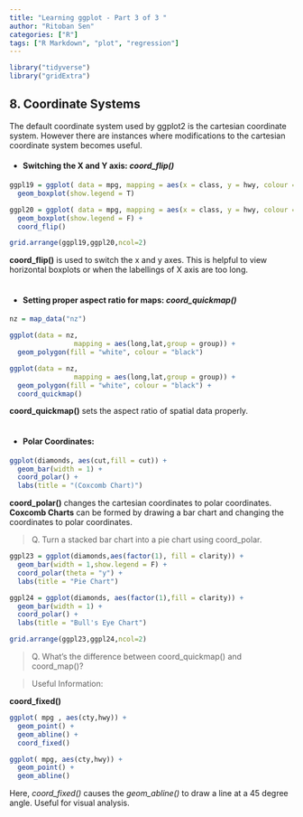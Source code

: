```yaml
---
title: "Learning ggplot - Part 3 of 3 "
author: "Ritoban Sen"
categories: ["R"]
tags: ["R Markdown", "plot", "regression"]
---
```


```r
library("tidyverse")
library("gridExtra")
```

## 8. Coordinate Systems
The default coordinate system used by ggplot2 is the cartesian coordinate system. However there are instances where modifications to the cartesian coordinate system becomes useful.

* #### Switching the X and Y axis: *coord_flip()*
```r
ggpl19 = ggplot( data = mpg, mapping = aes(x = class, y = hwy, colour = drv)) +
  geom_boxplot(show.legend = T)

ggpl20 = ggplot( data = mpg, mapping = aes(x = class, y = hwy, colour = drv)) +
  geom_boxplot(show.legend = F) +
  coord_flip()

grid.arrange(ggpl19,ggpl20,ncol=2)
```

**coord_flip()** is used to switch the x and y axes. This is helpful to view horizontal boxplots or when the labellings of X axis are too long.
\
\

* #### Setting proper aspect ratio for maps: *coord_quickmap()*
```r

nz = map_data("nz")

ggplot(data = nz,
                mapping = aes(long,lat,group = group)) +
  geom_polygon(fill = "white", colour = "black")

ggplot(data = nz,
                mapping = aes(long,lat,group = group)) +
  geom_polygon(fill = "white", colour = "black") +
  coord_quickmap()

```

**coord_quickmap()** sets the aspect ratio of spatial data properly.
\
\

* #### Polar Coordinates: 
```r
ggplot(diamonds, aes(cut,fill = cut)) +
  geom_bar(width = 1) +
  coord_polar() +
  labs(title = "(Coxcomb Chart)")
```

**coord_polar()** changes the cartesian coordinates to polar coordinates.
\
**Coxcomb Charts** can be formed by drawing a bar chart and changing the coordinates to polar coordinates.

> Q. Turn a stacked bar chart into a pie chart using coord_polar.

```r
ggpl23 = ggplot(diamonds,aes(factor(1), fill = clarity)) +
  geom_bar(width = 1,show.legend = F) +
  coord_polar(theta = "y") +
  labs(title = "Pie Chart")

ggpl24 = ggplot(diamonds, aes(factor(1),fill = clarity)) +
  geom_bar(width = 1) +
  coord_polar() +
  labs(title = "Bull's Eye Chart")

grid.arrange(ggpl23,ggpl24,ncol=2)
```

> Q. What’s the difference between coord_quickmap() and
coord_map()?

> Useful Information:

**coord_fixed()**\
```r
ggplot( mpg , aes(cty,hwy)) +
  geom_point() +
  geom_abline() +
  coord_fixed()

ggplot( mpg, aes(cty,hwy)) +
  geom_point() +
  geom_abline()

```

Here, *coord_fixed()* causes the *geom_abline()* to draw a line at a 45 degree angle. Useful for visual analysis.

